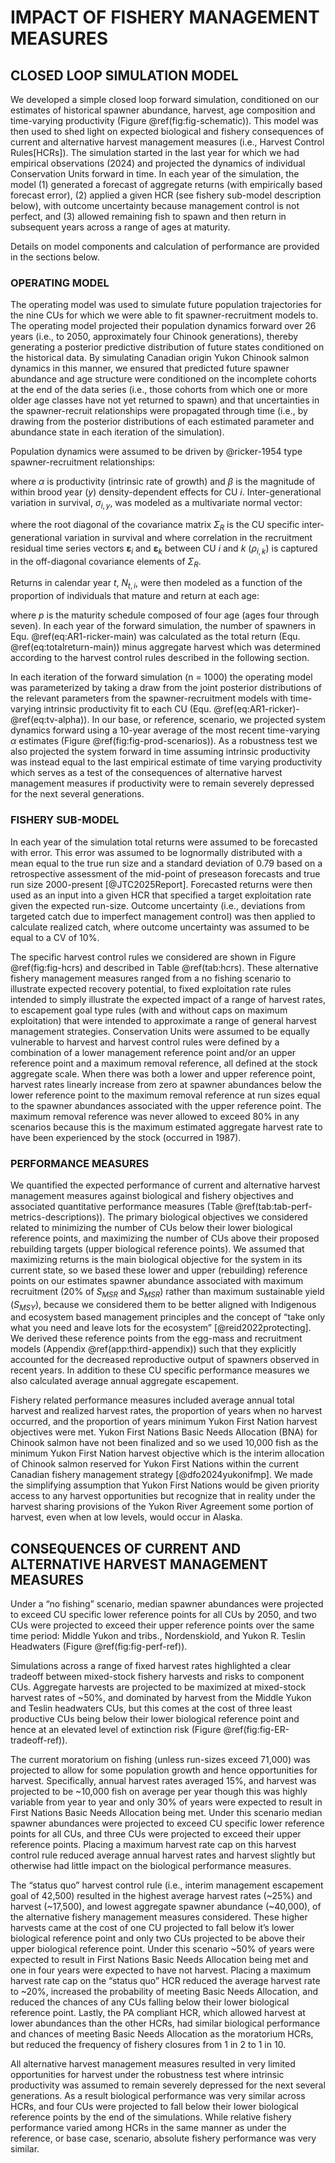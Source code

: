 # IMPACT OF FISHERY MANAGEMENT MEASURES {#sec:impact}

## CLOSED LOOP SIMULATION MODEL

We developed a simple closed loop forward simulation, conditioned on our estimates of historical spawner abundance, harvest, age composition and time-varying productivity (Figure \@ref(fig:fig-schematic)). This model was then used to shed light on expected biological and fishery consequences of current and alternative harvest management measures (i.e., Harvest Control Rules[HCRs]). The simulation started in the last year for which we had empirical observations (2024) and projected the dynamics of individual Conservation Units forward in time. In each year of the simulation, the model (1) generated a forecast of aggregate returns (with empirically based forecast error), (2) applied a given HCR (see fishery sub-model description below), with outcome uncertainty because management control is not perfect, and (3) allowed remaining fish to spawn and then return in subsequent years across a range of ages at maturity.

Details on model components and calculation of performance are provided in the sections below.

### OPERATING MODEL

The operating model was used to simulate future population trajectories for the nine CUs for which we were able to fit spawner-recruitment models to. The operating model projected their population dynamics forward over 26 years (i.e., to 2050, approximately four Chinook generations), thereby generating a posterior predictive distribution of future states conditioned on the historical data. By simulating Canadian origin Yukon Chinook salmon dynamics in this manner, we ensured that predicted future spawner abundance and age structure were conditioned on the incomplete cohorts at the end of the data series (i.e., those cohorts from which one or more older age classes have not yet returned to spawn) and that uncertainties in the spawner-recruit relationships were propagated through time (i.e., by drawing from the posterior distributions of each estimated parameter and abundance state in each iteration of the simulation).

Population dynamics were assumed to be driven by @ricker-1954 type spawner-recruitment relationships:

\begin{equation}
  \ln(R_i,y) = \ln(S_i,y) + \ln(\alpha_i) - \beta S_i,y + v_i,y
  \label{eq:AR1-ricker-main}
\end{equation}

where $\alpha$ is productivity (intrinsic rate of growth) and $\beta$ is the magnitude of within brood year ($y$) density-dependent effects for CU $i$. Inter-generational variation in survival, $\sigma_{i,y}$, was modeled as a multivariate normal vector:

\begin{equation}
  \sigma_{i,y} \sim \mathcal{MVN}\left(\mathbf{0}, \Sigma_R\right)
  \label{eq:var-covar}
\end{equation}

where the root diagonal of the covariance matrix $\Sigma_R$ is the CU specific inter-generational variation in survival and where correlation in the recruitment residual time series vectors $\boldsymbol{\varepsilon}_i$ and $\boldsymbol{\varepsilon}_k$ between CU $i$ and $k$ ($\rho_{i,k}$) is captured in the off-diagonal covariance elements of $\Sigma_R$.

Returns in calendar year $t$, $N_{t,i}$, were then modeled as a function of the proportion of individuals that mature and return at each age:

\begin{equation}
  N_{t,i} = \sum_{a=4}^{7} R_{t-a} p_{a-3}
  \label{eq:totalreturn-main}
\end{equation}


where $p$ is the maturity schedule composed of four age (ages four through seven). In each year of the forward simulation, the number of spawners in Equ. \@ref(eq:AR1-ricker-main) was calculated as the total return (Equ. \@ref(eq:totalreturn-main)) minus aggregate harvest which was determined according to the harvest control rules described in the following section.

In each iteration of the forward simulation (n = 1000) the operating model was parameterized by taking a draw from the joint posterior distributions of the relevant parameters from the spawner-recruitment models with time-varying intrinsic productivity fit to each CU (Equ. \@ref(eq:AR1-ricker)-\@ref(eq:tv-alpha)). In our base, or reference, scenario, we projected system dynamics forward using a 10-year average of the most recent time-varying $\alpha$ estimates (Figure \@ref(fig:fig-prod-scenarios)). As a robustness test we also projected the system forward in time assuming intrinsic productivity was instead equal to the last empirical estimate of time varying productivity which serves as a test of the consequences of alternative harvest management measures if productivity were to remain severely depressed for the next several generations.

### FISHERY SUB-MODEL

In each year of the simulation total returns were assumed to be forecasted with error. This error was assumed to be lognormally distributed with a mean equal to the true run size and a standard deviation of 0.79 based on a retrospective assessment of the mid-point of preseason forecasts and true run size 2000-present [@JTC2025Report]. Forecasted returns were then used as an input into a given HCR that specified a target exploitation rate given the expected run-size. Outcome uncertainty (i.e., deviations from targeted catch due to imperfect management control) was then applied to calculate realized catch, where outcome uncertainty was assumed to be equal to a CV of 10%.

The specific harvest control rules we considered are shown in Figure \@ref(fig:fig-hcrs) and described in Table \@ref(tab:hcrs). These alternative fishery management measures ranged from a no fishing scenario to illustrate expected recovery potential, to fixed exploitation rate rules intended to simply illustrate the expected impact of a range of harvest rates, to escapement goal type rules (with and without caps on maximum exploitation) that were intended to approximate a range of general harvest management strategies. Conservation Units were assumed to be equally vulnerable to harvest and harvest control rules were defined by a combination of a lower management reference point and/or an upper reference point and a maximum removal reference, all defined at the stock aggregate scale. When there was both a lower and upper reference point, harvest rates linearly increase from zero at spawner abundances below the lower reference point to the maximum removal reference at run sizes equal to the spawner abundances associated with the upper reference point. The maximum removal reference was never allowed to exceed 80% in any scenarios because this is the maximum estimated aggregate harvest rate to have been experienced by the stock (occurred in 1987).

### PERFORMANCE MEASURES

We quantified the expected performance of current and alternative harvest management measures against biological and fishery objectives and associated quantitative performance measures (Table \@ref(tab:tab-perf-metrics-descriptions)). The primary biological objectives we considered related to minimizing the number of CUs below their lower biological reference points, and maximizing the number of CUs above their proposed rebuilding targets (upper biological reference points). We assumed that maximizing returns is the main biological objective for the system in its current state, so we based these lower and upper (rebuilding) reference points on our estimates spawner abundance associated with maximum recruitment (20% of $S_{MSR}$ and $S_{MSR}$) rather than maximum sustainable yield ($S_{MSY}$), because we considered them to be better aligned with Indigenous and ecosystem based management principles and the concept of “take only what you need and leave lots for the ecosystem” [@reid2022protecting]. We derived these reference points from the egg-mass and recruitment models (Appendix \@ref(app:third-appendix)) such that they explicitly accounted for the decreased reproductive output of spawners observed in recent years. In addition to these CU specific performance measures we also calculated average annual aggregate escapement.

Fishery related performance measures included average annual total harvest and realized harvest rates, the proportion of years when no harvest occurred, and the proportion of years minimum Yukon First Nation harvest objectives were met. Yukon First Nations Basic Needs Allocation (BNA) for Chinook salmon have not been finalized and so we used 10,000 fish as the minimum Yukon First Nation harvest objective which is the interim allocation of Chinook salmon reserved for Yukon First Nations within the current Canadian fishery management strategy [@dfo2024yukonifmp]. We made the simplifying assumption that Yukon First Nations would be given priority access to any harvest opportunities but recognize that in reality under the harvest sharing provisions of the Yukon River Agreement some portion of harvest, even when at low levels, would occur in Alaska. 

## CONSEQUENCES OF CURRENT AND ALTERNATIVE HARVEST MANAGEMENT MEASURES

Under a "no fishing" scenario, median spawner abundances were projected to exceed CU specific lower reference points for all CUs by 2050, and two CUs were projected to exceed their upper reference points over the same time period: Middle Yukon and tribs., Nordenskiold, and Yukon R. Teslin Headwaters (Figure \@ref(fig:fig-perf-ref)).

Simulations across a range of fixed harvest rates highlighted a clear tradeoff between mixed-stock fishery harvests and risks to component CUs. Aggregate harvests are projected to be maximized at mixed-stock harvest rates of \~50%, and dominated by harvest from the Middle Yukon and Teslin headwaters CUs, but this comes at the cost of three least productive CUs being below their lower biological reference point and hence at an elevated level of extinction risk (Figure \@ref(fig:fig-ER-tradeoff-ref)).

The current moratorium on fishing (unless run-sizes exceed 71,000) was projected to allow for some population growth and hence opportunities for harvest. Specifically, annual harvest rates averaged 15%, and harvest was projected to be \~10,000 fish on average per year though this was highly variable from year to year and only 30% of years were expected to result in First Nations Basic Needs Allocation being met. Under this scenario median spawner abundances were projected to exceed CU specific lower reference points for all CUs, and three CUs were projected to exceed their upper reference points. Placing a maximum harvest rate cap on this harvest control rule reduced average annual harvest rates and harvest slightly but otherwise had little impact on the biological performance measures.

The "status quo" harvest control rule (i.e., interim management escapement goal of 42,500) resulted in the highest average harvest rates (\~25%) and harvest (\~17,500), and lowest aggregate spawner abundance (\~40,000), of the alternative fishery management measures considered. These higher harvests came at the cost of one CU projected to fall below it's lower biological reference point and only two CUs projected to be above their upper biological reference point. Under this scenario \~50% of years were expected to result in First Nations Basic Needs Allocation being met and one in four years were expected to have not harvest. Placing a maximum harvest rate cap on the "status quo" HCR reduced the average harvest rate to \~20%, increased the probability of meeting Basic Needs Allocation, and reduced the chances of any CUs falling below their lower biological reference point. Lastly, the PA compliant HCR, which allowed harvest at lower abundances than the other HCRs, had similar biological performance and chances of meeting Basic Needs Allocation as the moratorium HCRs, but reduced the frequency of fishery closures from 1 in 2 to 1 in 10.

All alternative harvest management measures resulted in very limited opportunities for harvest under the robustness test where intrinsic productivity was assumed to remain severely depressed for the next several generations. As a result biological performance was very similar across HCRs, and four CUs were projected to fall below their lower biological reference points by the end of the simulations. While relative fishery performance varied among HCRs in the same manner as under the reference, or base case, scenario, absolute fishery performance was very similar.
